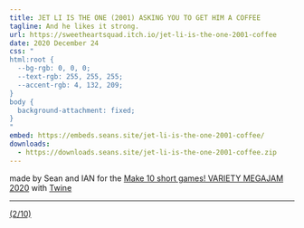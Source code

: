 ```yaml
---
title: JET LI IS THE ONE (2001) ASKING YOU TO GET HIM A COFFEE
tagline: And he likes it strong.
url: https://sweetheartsquad.itch.io/jet-li-is-the-one-2001-coffee
date: 2020 December 24
css: "
html:root {
  --bg-rgb: 0, 0, 0;
  --text-rgb: 255, 255, 255;
  --accent-rgb: 4, 132, 209;
}
body {
  background-attachment: fixed;
}
"
embed: https://embeds.seans.site/jet-li-is-the-one-2001-coffee/
downloads:
  - https://downloads.seans.site/jet-li-is-the-one-2001-coffee.zip
---
```


made by Sean and IAN for the [Make 10 short games! VARIETY MEGAJAM 2020](https://itch.io/jam/vmj2020) with [Twine](https://twinery.org/)

---

[(2/10)](https://itch.io/c/1319442/variety-megajam-2020-entries)
